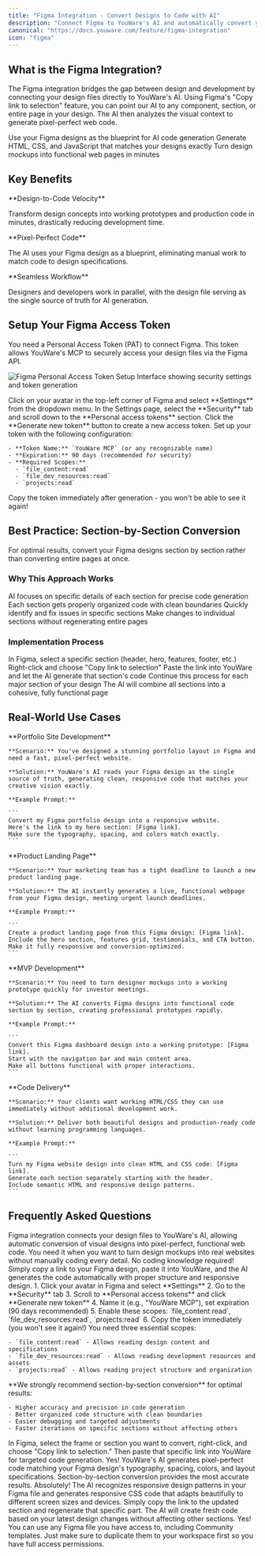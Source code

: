 ```yaml
---
title: "Figma Integration - Convert Designs to Code with AI"
description: "Connect Figma to YouWare's AI and automatically convert your designs into pixel-perfect, responsive web code. Complete setup guide and best practices."
canonical: "https://docs.youware.com/feature/figma-integration"
icon: "figma"
---
```


## What is the Figma Integration?

The Figma integration bridges the gap between design and development by connecting your design files directly to YouWare's AI. Using Figma's "Copy link to selection" feature, you can point our AI to any component, section, or entire page in your design. The AI then analyzes the visual context to generate pixel-perfect web code.

<CardGroup cols={3}>
  <Card title="Design-First Approach" icon="palette">
    Use your Figma designs as the blueprint for AI code generation
  </Card>
  <Card title="Pixel-Perfect Output" icon="target">
    Generate HTML, CSS, and JavaScript that matches your designs exactly
  </Card>
  <Card title="Instant Conversion" icon="zap">
    Turn design mockups into functional web pages in minutes
  </Card>
</CardGroup>

## Key Benefits

<Card title="Accelerated Development" icon="rocket">
  **Design-to-Code Velocity**

  Transform design concepts into working prototypes and production code in minutes, drastically reducing development time.
</Card>

<Card title="Perfect Accuracy" icon="check-circle">
  **Pixel-Perfect Code**

  The AI uses your Figma design as a blueprint, eliminating manual work to match code to design specifications.
</Card>

<Card title="Team Collaboration" icon="users">
  **Seamless Workflow**

  Designers and developers work in parallel, with the design file serving as the single source of truth for AI generation.
</Card>

## Setup Your Figma Access Token

<Warning>
  You need a Personal Access Token (PAT) to connect Figma. This token allows YouWare's MCP to securely access your design files via the Figma API.
</Warning>

![Figma Personal Access Token Setup Interface showing security settings and token generation](/images/figma-token-setup-guide.png)

<Steps>
  <Step title="Access Profile Settings">
    Click on your avatar in the top-left corner of Figma and select **Settings** from the dropdown menu.
  </Step>
  <Step title="Navigate to Security">
    In the Settings page, select the **Security** tab and scroll down to the **Personal access tokens** section.
  </Step>
  <Step title="Generate New Token">
    Click the **Generate new token** button to create a new access token.
  </Step>
  <Step title="Configure Token Settings">
    Set up your token with the following configuration:

    - **Token Name:** `YouWare MCP` (or any recognizable name)
    - **Expiration:** 90 days (recommended for security)
    - **Required Scopes:**
      - `file_content:read`
      - `file_dev_resources:read`
      - `projects:read`
  </Step>
  <Step title="Save Token Securely">
    <Note>
      Copy the token immediately after generation - you won't be able to see it again!
    </Note>
  </Step>
</Steps>

## Best Practice: Section-by-Section Conversion

<Tip>
  For optimal results, convert your Figma designs section by section rather than converting entire pages at once.
</Tip>

### Why This Approach Works

<CardGroup cols={2}>
  <Card title="Higher Accuracy" icon="crosshair">
    AI focuses on specific details of each section for precise code generation
  </Card>
  <Card title="Better Structure" icon="layout-grid">
    Each section gets properly organized code with clean boundaries
  </Card>
  <Card title="Easier Debugging" icon="bug">
    Quickly identify and fix issues in specific sections
  </Card>
  <Card title="Faster Iterations" icon="refresh-cw">
    Make changes to individual sections without regenerating entire pages
  </Card>
</CardGroup>

### Implementation Process

<Steps>
  <Step title="Select Design Section">
    In Figma, select a specific section (header, hero, features, footer, etc.)
  </Step>
  <Step title="Copy Section Link">
    Right-click and choose "Copy link to selection"
  </Step>
  <Step title="Generate Code">
    Paste the link into YouWare and let the AI generate that section's code
  </Step>
  <Step title="Repeat for Each Section">
    Continue this process for each major section of your design
  </Step>
  <Step title="Assemble Final Page">
    The AI will combine all sections into a cohesive, fully functional page
  </Step>
</Steps>

## Real-World Use Cases

<Tabs>
  <Tab title="Pro Creator">
    **Portfolio Site Development**

    **Scenario:** You've designed a stunning portfolio layout in Figma and need a fast, pixel-perfect website.

    **Solution:** YouWare's AI reads your Figma design as the single source of truth, generating clean, responsive code that matches your creative vision exactly.

    **Example Prompt:**

    ```
    Convert my Figma portfolio design into a responsive website. 
    Here's the link to my hero section: [Figma link]. 
    Make sure the typography, spacing, and colors match exactly.
    ```
  </Tab>
  <Tab title="Small Business">
    **Product Landing Page**

    **Scenario:** Your marketing team has a tight deadline to launch a new product landing page.

    **Solution:** The AI instantly generates a live, functional webpage from your Figma design, meeting urgent launch deadlines.

    **Example Prompt:**

    ```
    Create a product landing page from this Figma design: [Figma link]. 
    Include the hero section, features grid, testimonials, and CTA button. 
    Make it fully responsive and conversion-optimized.
    ```
  </Tab>
  <Tab title="Startup Founder">
    **MVP Development**

    **Scenario:** You need to turn designer mockups into a working prototype quickly for investor meetings.

    **Solution:** The AI converts Figma designs into functional code section by section, creating professional prototypes rapidly.

    **Example Prompt:**

    ```
    Convert this Figma dashboard design into a working prototype: [Figma link]. 
    Start with the navigation bar and main content area. 
    Make all buttons functional with proper interactions.
    ```
  </Tab>
  <Tab title="Freelance Designer">
    **Code Delivery**

    **Scenario:** Your clients want working HTML/CSS they can use immediately without additional development work.

    **Solution:** Deliver both beautiful designs and production-ready code without learning programming languages.

    **Example Prompt:**

    ```
    Turn my Figma website design into clean HTML and CSS code: [Figma link]. 
    Generate each section separately starting with the header.
    Include semantic HTML and responsive design patterns.
    ```
  </Tab>
</Tabs>

## Frequently Asked Questions

<AccordionGroup>
  <Accordion title="What is Figma integration and why do I need it?" icon="help-circle">
    Figma integration connects your design files to YouWare's AI, allowing automatic conversion of visual designs into pixel-perfect, functional web code. You need it when you want to turn design mockups into real websites without manually coding every detail.
  </Accordion>
  <Accordion title="Do I need coding knowledge to use this?" icon="code">
    No coding knowledge required! Simply copy a link to your Figma design, paste it into YouWare, and the AI generates the code automatically with proper structure and responsive design.
  </Accordion>
  <Accordion title="How do I get a Figma Personal Access Token?" icon="key">
    1. Click your avatar in Figma and select **Settings**
    2. Go to the **Security** tab
    3. Scroll to **Personal access tokens** and click **Generate new token**
    4. Name it (e.g., "YouWare MCP"), set expiration (90 days recommended)
    5. Enable these scopes: `file_content:read`, `file_dev_resources:read`, `projects:read`
    6. Copy the token immediately (you won't see it again!)
  </Accordion>
  <Accordion title="What Figma permissions do I need?" icon="shield-check">
    You need three essential scopes:

    - `file_content:read` - Allows reading design content and specifications
    - `file_dev_resources:read` - Allows reading development resources and assets
    - `projects:read` - Allows reading project structure and organization
  </Accordion>
  <Accordion title="Should I convert entire pages or sections?" icon="layout">
    **We strongly recommend section-by-section conversion** for optimal results:

    - Higher accuracy and precision in code generation
    - Better organized code structure with clean boundaries
    - Easier debugging and targeted adjustments
    - Faster iterations on specific sections without affecting others
  </Accordion>
  <Accordion title="How do I copy a link to a specific section?" icon="link">
    In Figma, select the frame or section you want to convert, right-click, and choose "Copy link to selection." Then paste that specific link into YouWare for targeted code generation.
  </Accordion>
  <Accordion title="Will the generated code match my design exactly?" icon="target">
    Yes! YouWare's AI generates pixel-perfect code matching your Figma design's typography, spacing, colors, and layout specifications. Section-by-section conversion provides the most accurate results.
  </Accordion>
  <Accordion title="Does it work with responsive designs?" icon="smartphone">
    Absolutely! The AI recognizes responsive design patterns in your Figma file and generates responsive CSS code that adapts beautifully to different screen sizes and devices.
  </Accordion>
  <Accordion title="What if I update my design later?" icon="refresh-cw">
    Simply copy the link to the updated section and regenerate that specific part. The AI will create fresh code based on your latest design changes without affecting other sections.
  </Accordion>
  <Accordion title="Can I use Community templates?" icon="users">
    Yes! You can use any Figma file you have access to, including Community templates. Just make sure to duplicate them to your workspace first so you have full access permissions.
  </Accordion>
</AccordionGroup>